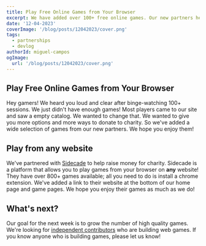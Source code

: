 ```yaml
---
title: Play Free Online Games from Your Browser
excerpt: We have added over 100+ free online games. Our new partners help us bring you more games and more ways to donate to charity. Check out our new games and let us know what you think!
date: '12-04-2023'
coverImage: '/blog/posts/12042023/cover.png'
tags:
  - partnerships
  - devlog
authorId: miguel-campos
ogImage:
  url: '/blog/posts/12042023/cover.png'
---
```


## Play Free Online Games from Your Browser

Hey gamers! We heard you loud and clear after binge-watching 100+ sessions. We just didn't have enough games! Most players came to our site and saw a empty catalog. We wanted to change that. We wanted to give you more options and more ways to donate to charity. So we've added a wide selection of games from our new partners. We hope you enjoy them!

## Play from any website

We've partnered with [Sidecade](https://sidecade.com/) to help raise money for charity. Sidecade is a platform that allows you to play games from your browser on **any** website! They have over 800+ games available; all you need to do is install a chrome extension. We've added a link to their website at the bottom of our home page and game pages. We hope you enjoy their games as much as we do!

## What's next?

Our goal for the next week is to grow the number of high quality games. We're looking for [independent contributors](/help?id=developer-help) who are building web games. If you know anyone who is building games, please let us know!
